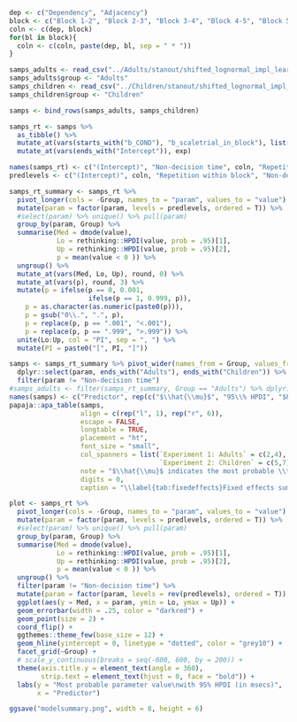 
```r
dep <- c("Dependency", "Adjacency") 
block <- c("Block 1-2", "Block 2-3", "Block 3-4", "Block 4-5", "Block 5-6", "Block 6-7")
coln <- c(dep, block)
for(bl in block){
  coln <- c(coln, paste(dep, bl, sep = " * "))
}

samps_adults <- read_csv("../Adults/stanout/shifted_lognormal_impl_learning_adults_posterior.csv")
samps_adults$group <- "Adults"
samps_children <- read_csv("../Children/stanout/shifted_lognormal_impl_learning_children_posterior.csv")
samps_children$group <- "Children"

samps <- bind_rows(samps_adults, samps_children)

samps_rt <- samps %>%
  as_tibble() %>%
  mutate_at(vars(starts_with("b_COND"), "b_scaletrial_in_block"), list(~ (exp(b_Intercept + .) - exp(b_Intercept)))) %>%
  mutate_at(vars(ends_with("Intercept")), exp)

names(samps_rt) <- c("(Intercept)", "Non-decision time", coln, "Repetition within block", "Group")
predlevels <- c("(Intercept)", coln, "Repetition within block", "Non-decision time")

samps_rt_summary <- samps_rt %>%  
  pivot_longer(cols = -Group, names_to = "param", values_to = "value") %>%
  mutate(param = factor(param, levels = predlevels, ordered = T)) %>%
  #select(param) %>% unique() %>% pull(param)
  group_by(param, Group) %>%
  summarise(Med = dmode(value),
            Lo = rethinking::HPDI(value, prob = .95)[1],
            Up = rethinking::HPDI(value, prob = .95)[2],
            p = mean(value < 0 )) %>%
  ungroup() %>%
  mutate_at(vars(Med, Lo, Up), round, 0) %>%
  mutate_at(vars(p), round, 3) %>%
  mutate(p = ifelse(p == 0, 0.001, 
                    ifelse(p == 1, 0.999, p)),
    p = as.character(as.numeric(paste0(p))),
    p = gsub("0\\.", ".", p),
    p = replace(p, p == ".001", "<.001"),
    p = replace(p, p == ".999", ">.999")) %>%
  unite(Lo:Up, col = "PI", sep = ", ") %>%
  mutate(PI = paste0("[", PI, "]"))


```


```r
samps <- samps_rt_summary %>% pivot_wider(names_from = Group, values_from = Med:p) %>%
  dplyr::select(param, ends_with("Adults"), ends_with("Children")) %>%
  filter(param != "Non-decision time")
#samps_adults <- filter(samps_rt_summary, Group == "Adults") %>% dplyr::select(-Group)
names(samps) <- c("Predictor", rep(c("$\\hat{\\mu}$", "95\\% HPDI", "$P(\\hat{\\mu}<0)$"), 2))
papaja::apa_table(samps,
                  align = c(rep("l", 1), rep("r", 6)), 
                  escape = FALSE, 
                  longtable = TRUE,
                  placement = "ht",
                  font_size = "small", 
                  col_spanners = list(`Experiment 1: Adults` = c(2,4),
                                      `Experiment 2: Children` = c(5,7)),
                  note = "$\\hat{\\mu}$ indicates the most probable \\textit{a posteriori} parameter value. 95\\% HPDI is the range containing 95\\% of the posterior probability mass. $P(\\hat{\\mu}<0)$ is the posterior probability that the true parameter value is smaller than 0. '*' indicates interactions.",
                  digits = 0,
                  caption = "\\label{tab:fixedeffects}Fixed effects summary of the models fitted for the response-time data of Experiment 1 and Experiment 2. Shown are the estimated effects for Adjacency (levels: adjacent, nonadjacent), Dependency (levels: dependency, baseline), Block (levels: 1-7), and all by-Block 2-way interactions with Dependency and Adjacency. Effects summarised by its most probable parameter value $\\hat{\\mu}$ with 95\\% HPDIs are shown in msecs.")
```



```r
plot <- samps_rt %>%  
  pivot_longer(cols = -Group, names_to = "param", values_to = "value") %>%
  mutate(param = factor(param, levels = predlevels, ordered = T)) %>%
  #select(param) %>% unique() %>% pull(param)
  group_by(param, Group) %>%
  summarise(Med = dmode(value),
            Lo = rethinking::HPDI(value, prob = .95)[1],
            Up = rethinking::HPDI(value, prob = .95)[2],
            p = mean(value < 0 )) %>%
  ungroup() %>%
  filter(param != "Non-decision time") %>%
  mutate(param = factor(param, levels = rev(predlevels), ordered = T)) %>%
  ggplot(aes(y = Med, x = param, ymin = Lo, ymax = Up)) +
  geom_errorbar(width = .25, color = "darkred") +
  geom_point(size = 2) +
  coord_flip() +
  ggthemes::theme_few(base_size = 12) +
  geom_hline(yintercept = 0, linetype = "dotted", color = "grey10") +
  facet_grid(~Group) +
  # scale_y_continuous(breaks = seq(-600, 600, by = 200)) +
  theme(axis.title.y = element_text(angle = 360),
        strip.text = element_text(hjust = 0, face = "bold")) +
  labs(y = "Most probable parameter value\nwith 95% HPDI (in msecs)",
       x = "Predictor") 

ggsave("modelsummary.png", width = 8, height = 6)
```

